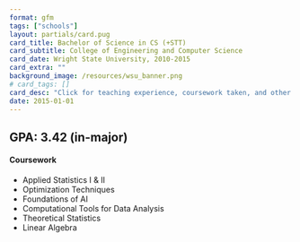 ```yaml
---
format: gfm
tags: ["schools"]
layout: partials/card.pug
card_title: Bachelor of Science in CS (+STT)
card_subtitle: College of Engineering and Computer Science
card_date: Wright State University, 2010-2015
card_extra: ""
background_image: /resources/wsu_banner.png
# card_tags: []
card_desc: "Click for teaching experience, coursework taken, and other details..." 
date: 2015-01-01
---
```


## GPA: 3.42 (in-major)

#### Coursework 

- Applied Statistics I & II
- Optimization Techniques
- Foundations of AI
- Computational Tools for Data Analysis
- Theoretical Statistics
- Linear Algebra
